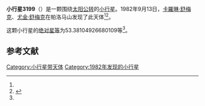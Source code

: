 {{Infobox planet
| bgcolour = #FFFFC0
| name = 3199 Nefertiti
| symbol = 
| image = 
| caption = 
| discovery = yes
| discovery_ref = 
| discoverer = [[卡羅琳·舒梅克|卡羅琳·舒梅克]]、[[尤金·舒梅克|尤金·舒梅克]]
| discovery_site = [[帕洛马山|帕洛马山]] 
| discovered = 1982年9月13日
| designations = yes
| mp_name = 
| named_after = 
| alt_names = 
| mp_category = [[阿莫尔型小行星|阿莫尔型小行星]]
| orbit_ref = <ref name="a">[http://ssd.jpl.nasa.gov/sbdb.cgi?sstr=3199 3199 Nefertiti] {{Wayback|url=http://ssd.jpl.nasa.gov/sbdb.cgi?sstr=3199 |date=20201021203125 }}，小行星數據庫瀏覽器（JPL Small-Body Database Browser）－[[美国国家航空航天局|美国国家航空航天局]]喷气推进实验室</ref>
| epoch = 2456400.5 (2013年4月18日更新)
| aphelion = {{convert|2.021503765301885|AU|km|3|abbr=on|lk=out}}
| perihelion = {{convert|1.127291624698879|AU|km|3|abbr=on}}
| semimajor = {{convert|1.574397695000382|AU|km|3|abbr=on}}
| eccentricity = 0.283985471
| period = 721.5560871 [[日|日]]<br />1.98[[儒略年|儒略年]]
| avg_speed = 
| inclination = 32.96692211960613
| asc_node = 340.032696977081
| mean_anomaly = 
| arg_peri = 53.38104926680109
| satellites = 
| physical_characteristics = yes
| dimensions = 
| mass = 
| density = 
| surface_grav = 
| escape_velocity = 
| sidereal_day = 
| axial_tilt = 
| pole_ecliptic_lat = 
| pole_ecliptic_lon = 
| albedo = 
| temperatures= 
| temp_name1 = 
| mean_temp_1 = 
| max_temp_1 = 
| temp_name2 = 
| max_temp_2 = 
| spectral_type = 
| abs_magnitude = 53.38104926680109
}}

'''小行星3199'''（{{lang-en|3199 Nefertiti}}）是一颗围绕[[太阳|太阳]][[公转|公转]]的[[小行星|小行星]]。1982年9月13日，[[卡羅琳·舒梅克|卡羅琳·舒梅克]]、[[尤金·舒梅克|尤金·舒梅克]]在帕洛马山发现了此天体<ref name="a" /><ref>{{cite news|title=小行星列表|url=http://cfa-www.harvard.edu/iau/lists/NumberedMPs.txt|accessdate=2013-07-08|newspaper=哈佛大学|archive-date=2008-05-17|archive-url=https://web.archive.org/web/20080517010638/http://cfa-www.harvard.edu/iau/lists/NumberedMPs.txt|dead-url=no}}</ref>。

这颗小行星的[[绝对星等|绝对星等]]为53.38104926680109等<ref name="a" />。

==参考文献==
{{reflist}}
{{Minor Planet Number|[[小行星3198|小行星3198]]|[[小行星3200|小行星3200]]}}

{{小天体}}

[[Category:小行星带天体|Category:小行星带天体]]
[[Category:1982年发现的小行星|Category:1982年发现的小行星]]

{{asteroid-stub}}